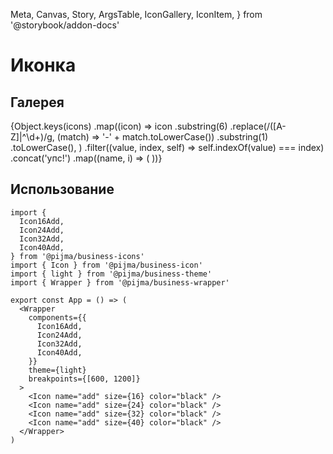   Meta,
  Canvas,
  Story,
  ArgsTable,
  IconGallery,
  IconItem,
} from '@storybook/addon-docs'

<Meta title="Графика/Иконка" component={Icon} />

# Иконка

<ArgsTable of={Icon} />

## Галерея

<Canvas withSource="none">
  <Story name="Галерея">
    <IconGallery>
      {Object.keys(icons)
        .map((icon) =>
          icon
            .substring(6)
            .replace(/([A-Z]|^\d+)/g, (match) => '-' + match.toLowerCase())
            .substring(1)
            .toLowerCase(),
        )
        .filter((value, index, self) => self.indexOf(value) === index)
        .concat('упс!')
        .map((name, i) => (
          <IconItem name={name} key={i}>
            <Icon name={name} size={24} color="black" />
          </IconItem>
        ))}
    </IconGallery>
  </Story>
</Canvas>

## Использование

```tsx
import {
  Icon16Add,
  Icon24Add,
  Icon32Add,
  Icon40Add,
} from '@pijma/business-icons'
import { Icon } from '@pijma/business-icon'
import { light } from '@pijma/business-theme'
import { Wrapper } from '@pijma/business-wrapper'

export const App = () => (
  <Wrapper
    components={{
      Icon16Add,
      Icon24Add,
      Icon32Add,
      Icon40Add,
    }}
    theme={light}
    breakpoints={[600, 1200]}
  >
    <Icon name="add" size={16} color="black" />
    <Icon name="add" size={24} color="black" />
    <Icon name="add" size={32} color="black" />
    <Icon name="add" size={40} color="black" />
  </Wrapper>
)
```
